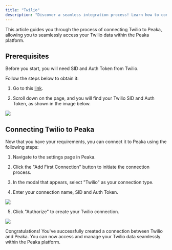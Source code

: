 ```yaml
---
title: "Twilio"
description: "Discover a seamless integration process! Learn how to connect Twilio to Peaka effortlessly for streamlined transactions."
---
```


This article guides you through the process of connecting Twilio to Peaka, allowing you to seamlessly access your Twilio data within the Peaka platform.

## Prerequisites

Before you start, you will need SID and Auth Token from Twilio.

Follow the steps below to obtain it:

1. Go to this [link](https://console.twilio.com/).

2. Scroll down on the page, and you will find your Twilio SID and Auth Token, as shown in the image below.

<img src="https://cdn.peaka.com/integrations/twilio-1.png" />

## Connecting Twilio to Peaka

Now that you have your requirements, you can connect it to Peaka using the following steps:

1. Navigate to the settings page in Peaka.

2. Click the "Add First Connection" button to initiate the connection process.

3. In the modal that appears, select "Twilio" as your connection type.

4. Enter your connection name, SID and Auth Token.

<img src="https://cdn.peaka.com/integrations/twilio-3.png" />

5. Click "Authorize" to create your Twilio connection.

<img src="https://cdn.peaka.com/integrations/twilio-2.png" />

Congratulations! You've successfully created a connection between Twilio and Peaka. You can now access and manage your Twilio data seamlessly within the Peaka platform.
